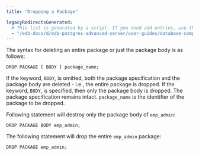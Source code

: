 ```yaml
---
title: "Dropping a Package"

legacyRedirectsGenerated:
  # This list is generated by a script. If you need add entries, use the `legacyRedirects` key.
  - "/edb-docs/d/edb-postgres-advanced-server/user-guides/database-compatibility-for-oracle-developers-built-in-package-guide/10/Database_Compatibility_for_Oracle_Developers_Built-in_Package_Guide.1.09.html"
---
```


The syntax for deleting an entire package or just the package body is as follows:

```text
DROP PACKAGE [ BODY ] package_name;
```

If the keyword, `BODY`, is omitted, both the package specification and the package body are deleted - i.e., the entire package is dropped. If the keyword, `BODY`, is specified, then only the package body is dropped. The package specification remains intact. `package_name` is the identifier of the package to be dropped.

Following statement will destroy only the package body of `emp_admin`:

```text
DROP PACKAGE BODY emp_admin;
```

The following statement will drop the entire `emp_admin` package:

```text
DROP PACKAGE emp_admin;
```
